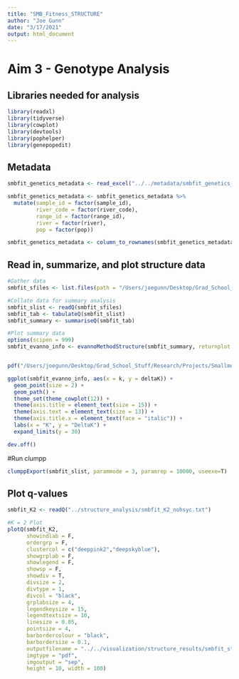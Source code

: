 ```yaml
---
title: "SMB_Fitness_STRUCTURE"
author: "Joe Gunn"
date: "3/17/2021"
output: html_document
---
```

# Aim 3 - Genotype Analysis

## Libraries needed for analysis
```r
library(readxl)
library(tidyverse)
library(cowplot)
library(devtools)
library(pophelper)
library(genepopedit)
```

## Metadata
```r
smbfit_genetics_metadata <- read_excel("../../metadata/smbfit_genetics_metadata_no_hsyc.xlsx")

smbfit_genetics_metadata <- smbfit_genetics_metadata %>%
  mutate(sample_id = factor(sample_id),
         river_code = factor(river_code),
         range_id = factor(range_id),
         river = factor(river),
         pop = factor(pop))

smbfit_genetics_metadata <- column_to_rownames(smbfit_genetics_metadata, "NA")
```

## Read in, summarize, and plot structure data
```r
#Gather data
smbfit_sfiles <- list.files(path = "/Users/joegunn/Desktop/Grad_School_Stuff/Research/Projects/Smallmouth_Bass_Fitness/raw_data/structure_data/no_hsyc_500K_1M", full.names=T)

#Collate data for summary analysis
smbfit_slist <- readQ(smbfit_sfiles)
smbfit_tab <- tabulateQ(smbfit_slist)
smbfit_summary <- summariseQ(smbfit_tab)

#Plot summary data
options(scipen = 999)
smbfit_evanno_info <- evannoMethodStructure(smbfit_summary, returnplot = F) 


pdf("/Users/joegunn/Desktop/Grad_School_Stuff/Research/Projects/Smallmouth_Bass_Fitness/visualization/structure_results/structure_deltak.pdf", width = 6, height = 4)

ggplot(smbfit_evanno_info, aes(x = k, y = deltaK)) + 
  geom_point(size = 2) +
  geom_path() +
  theme_set(theme_cowplot(12)) +
  theme(axis.title = element_text(size = 15)) +
  theme(axis.text = element_text(size = 13)) +
  theme(axis.title.x = element_text(face = "italic")) +
  labs(x = "K", y = "DeltaK") +
  expand_limits(y = 30)

dev.off()

```

#Run clumpp
```r
clumppExport(smbfit_slist, parammode = 3, paramrep = 10000, useexe=T)
```

## Plot q-values
```r
smbfit_K2 <- readQ("../structure_analysis/smbfit_K2_nohsyc.txt")

#K = 2 Plot
plotQ(smbfit_K2,
      showindlab = F, 
      ordergrp = F,
      clustercol = c("deeppink2","deepskyblue"),
      showgrplab = F,
      showlegend = F, 
      showsp = F, 
      showdiv = T, 
      divsize = 2, 
      divtype = 1,
      divcol = "black",  
      grplabsize = 4, 
      legendkeysize = 15, 
      legendtextsize = 10, 
      linesize = 0.05, 
      pointsize = 4, 
      barbordercolour = "black",
      barbordersize = 0.1, 
      outputfilename = "../../visualization/structure_results/smbfit_structure",
      imgtype = "pdf",
      imgoutput = "sep",
      height = 10, width = 100)

```